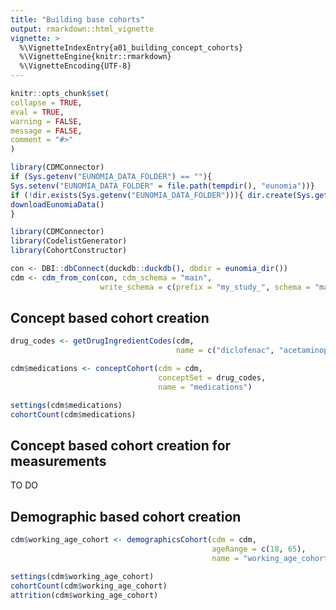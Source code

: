 ```yaml
---
title: "Building base cohorts"
output: rmarkdown::html_vignette
vignette: >
  %\VignetteIndexEntry{a01_building_concept_cohorts}
  %\VignetteEngine{knitr::rmarkdown}
  %\VignetteEncoding{UTF-8}
---
```

  
```r
knitr::opts_chunk$set(
collapse = TRUE,
eval = TRUE, 
warning = FALSE, 
message = FALSE,
comment = "#>"
)

library(CDMConnector)
if (Sys.getenv("EUNOMIA_DATA_FOLDER") == ""){
Sys.setenv("EUNOMIA_DATA_FOLDER" = file.path(tempdir(), "eunomia"))}
if (!dir.exists(Sys.getenv("EUNOMIA_DATA_FOLDER"))){ dir.create(Sys.getenv("EUNOMIA_DATA_FOLDER"))
downloadEunomiaData()  
}
```

```r
library(CDMConnector)
library(CodelistGenerator)
library(CohortConstructor)

con <- DBI::dbConnect(duckdb::duckdb(), dbdir = eunomia_dir())
cdm <- cdm_from_con(con, cdm_schema = "main", 
                    write_schema = c(prefix = "my_study_", schema = "main"))

```

## Concept based cohort creation

```r
drug_codes <- getDrugIngredientCodes(cdm, 
                                     name = c("diclofenac", "acetaminophen"))

cdm$medications <- conceptCohort(cdm = cdm, 
                                 conceptSet = drug_codes, 
                                 name = "medications")

settings(cdm$medications)
cohortCount(cdm$medications)
```

## Concept based cohort creation for measurements

TO DO

## Demographic based cohort creation
```r
cdm$working_age_cohort <- demographicsCohort(cdm = cdm, 
                                             ageRange = c(18, 65), 
                                             name = "working_age_cohort")

settings(cdm$working_age_cohort)
cohortCount(cdm$working_age_cohort)
attrition(cdm$working_age_cohort)
```
